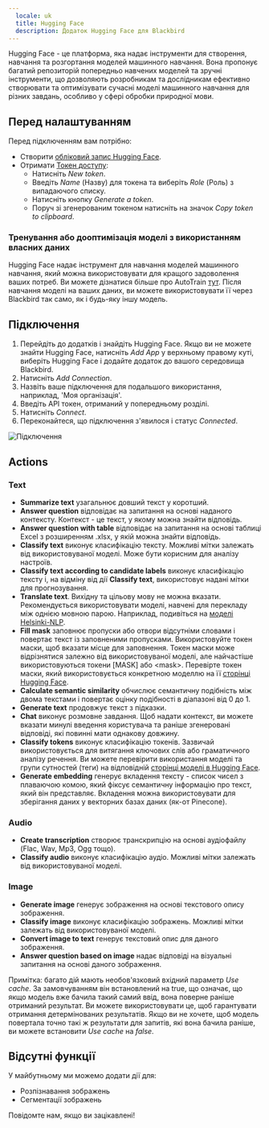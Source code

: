 ```yaml
---
  locale: uk
  title: Hugging Face
  description: Додаток Hugging Face для Blackbird
---
```


<LinkCard title="View on Github" target="_blank" href="https://github.com/bb-io/HuggingFace" icon="github" />

Hugging Face - це платформа, яка надає інструменти для створення, навчання та розгортання моделей машинного навчання. Вона пропонує багатий репозиторій попередньо навчених моделей та зручні інструменти, що дозволяють розробникам та дослідникам ефективно створювати та оптимізувати сучасні моделі машинного навчання для різних завдань, особливо у сфері обробки природної мови.

## Перед налаштуванням

Перед підключенням вам потрібно:

- Створити [обліковий запис Hugging Face](https://huggingface.co/join).
- Отримати [Токен доступу](https://huggingface.co/settings/tokens): 
    * Натисніть _New token_.
    * Введіть _Name_ (Назву) для токена та виберіть _Role_ (Роль) з випадаючого списку.
    * Натисніть кнопку _Generate a token_.
    * Поруч зі згенерованим токеном натисніть на значок _Copy token to clipboard_.

### Тренування або дооптимізація моделі з використанням власних даних

Hugging Face надає інструмент для навчання моделей машинного навчання, який можна використовувати для кращого задоволення ваших потреб. Ви можете дізнатися більше про AutoTrain [тут](https://huggingface.co/docs/autotrain/index). Після навчання моделі на ваших даних, ви можете використовувати її через Blackbird так само, як і будь-яку іншу модель.

## Підключення

1. Перейдіть до додатків і знайдіть Hugging Face. Якщо ви не можете знайти Hugging Face, натисніть _Add App_ у верхньому правому куті, виберіть Hugging Face і додайте додаток до вашого середовища Blackbird.
2. Натисніть _Add Connection_.
3. Назвіть ваше підключення для подальшого використання, наприклад, 'Моя організація'.
4. Введіть API токен, отриманий у попередньому розділі.
5. Натисніть _Connect_. 
6. Переконайтеся, що підключення з'явилося і статус _Connected_.

![Підключення](https://raw.githubusercontent.com/bb-io/HuggingFace/main/image/README/connecting.png)

## Actions

### Text

- **Summarize text** узагальнює довший текст у коротший.
- **Answer question** відповідає на запитання на основі наданого контексту. Контекст - це текст, у якому можна знайти відповідь.
- **Answer question with table** відповідає на запитання на основі таблиці Excel з розширенням .xlsx, у якій можна знайти відповідь.
- **Classify text** виконує класифікацію тексту. Можливі мітки залежать від використовуваної моделі. Може бути корисним для аналізу настроїв.
- **Classify text according to candidate labels** виконує класифікацію тексту і, на відміну від дії **Classify text**, використовує надані мітки для прогнозування.
- **Translate text**. Вихідну та цільову мову не можна вказати. Рекомендується використовувати моделі, навчені для перекладу між однією мовною парою. Наприклад, подивіться на [моделі Helsinki-NLP](https://huggingface.co/Helsinki-NLP).
- **Fill mask** заповнює пропуски або отвори відсутніми словами і повертає текст із заповненими пропусками. Використовуйте токен маски, щоб вказати місце для заповнення. Токен маски може відрізнятися залежно від використовуваної моделі, але найчастіше використовуються токени [MASK] або &lt;mask>. Перевірте токен маски, який використовується конкретною моделлю на її [сторінці Hugging Face](https://huggingface.co/models?pipeline_tag=fill-mask&sort=trending).
- **Calculate semantic similarity** обчислює семантичну подібність між двома текстами і повертає оцінку подібності в діапазоні від 0 до 1.
- **Generate text** продовжує текст з підказки.
- **Chat** виконує розмовне завдання. Щоб надати контекст, ви можете вказати минулі введення користувача та раніше згенеровані відповіді, які повинні мати однакову довжину.
- **Classify tokens** виконує класифікацію токенів. Зазвичай використовується для витягання ключових слів або граматичного аналізу речення. Ви можете перевірити використання моделі та групи сутностей (теги) на відповідній [сторінці моделі в Hugging Face](https://huggingface.co/models?pipeline_tag=token-classification&sort=trending). 
- **Generate embedding** генерує вкладення тексту - список чисел з плаваючою комою, який фіксує семантичну інформацію про текст, який він представляє. Вкладення можна використовувати для зберігання даних у векторних базах даних (як-от Pinecone).

### Audio

- **Create transcription** створює транскрипцію на основі аудіофайлу (Flac, Wav, Mp3, Ogg тощо).
- **Classify audio** виконує класифікацію аудіо. Можливі мітки залежать від використовуваної моделі.

### Image

- **Generate image** генерує зображення на основі текстового опису зображення.
- **Classify image** виконує класифікацію зображень. Можливі мітки залежать від використовуваної моделі.
- **Convert image to text** генерує текстовий опис для даного зображення.
- **Answer question based on image** надає відповіді на візуальні запитання на основі даного зображення.

Примітка: багато дій мають необов'язковий вхідний параметр _Use cache_. За замовчуванням він встановлений на true, що означає, що якщо модель вже бачила такий самий ввід, вона поверне раніше отриманий результат. Ви можете використовувати це, щоб гарантувати отримання детермінованих результатів. Якщо ви не хочете, щоб модель повертала точно такі ж результати для запитів, які вона бачила раніше, ви можете встановити _Use cache_ на _false_.

## Відсутні функції

У майбутньому ми можемо додати дії для:

- Розпізнавання зображень
- Сегментації зображень

Повідомте нам, якщо ви зацікавлені!